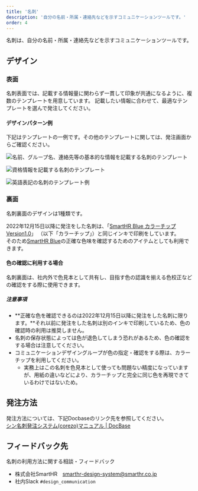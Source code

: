 ```yaml
---
title: '名刺'
description: '自分の名前・所属・連絡先などを示すコミュニケーションツールです。'
order: 4
---
```



名刺は、自分の名前・所属・連絡先などを示すコミュニケーションツールです。

## デザイン
### 表面
名刺表面では、記載する情報量に関わらず一貫して印象が共通になるように、複数のテンプレートを用意しています。
記載したい情報に合わせて、最適なテンプレートを選んで発注してください。


#### デザインパターン例
下記はテンプレートの一例です。その他のテンプレートに関しては、発注画面からご確認ください。


  <ImgWithDesc description="名前、グループ名、連絡先等の基本的な情報を記載するテンプレート例">

  ![名前、グループ名、連絡先等の基本的な情報を記載する名刺のテンプレート](./images/meishi_omote_A.png)

  </ImgWithDesc>

  <ImgWithDesc description="資格情報を記載するテンプレート例">

  ![資格情報を記載する名刺のテンプレート](./images/meishi_omote_B.png)

  </ImgWithDesc>

  <ImgWithDesc description="英語表記のテンプレート例">

  ![英語表記の名刺のテンプレート例](./images/meishi_omote_C.png)

  </ImgWithDesc>


### 裏面

名刺裏面のデザインは1種類です。

2022年12月15日以降に発注をした名刺は、「[SmartHR Blue カラーチップ Version1.0](https://smarthr.design/basics/colors/printguideline/#h2-0)」 （以下「カラーチップ」）と同じインキで印刷をしています。  
そのため[SmartHR Blue](https://smarthr.design/basics/colors/#h3-1)の正確な色味を確認するためのアイテムとしても利用できます。

#### 色の確認に利用する場合
名刺裏面は、社内外で色見本として共有し、目指す色の認識を揃える色校正などの確認をする際に使用できます。

##### 注意事項
- **正確な色を確認できるのは2022年12月15日以降に発注をした名刺に限ります。**それ以前に発注をした名刺は別のインキで印刷しているため、色の確認時の利用は推奨しません。
- 名刺の保存状態によっては色が退色してしまう恐れがあるため、色の確認をする場合は注意してください。
- コミュニケーションデザイングループが色の指定・確認をする際は、カラーチップを利用してください。
    - 実務上はこの名刺を色見本として使っても問題ない精度になっていますが、用紙の違いなどにより、カラーチップと完全に同じ色を再現できているわけではないため。



## 発注方法
発注方法については、下記Docbaseのリンク先を参照してください。  
[シン名刺発注システム(corezo)マニュアル | DocBase](https://smarthr-inc.docbase.io/posts/2430488)


## フィードバック先
名刺の利用方法に関する相談・フィードバック
- 株式会社SmartHR　smarthr-design-system@smarthr.co.jp
- 社内Slack `#design_communication`